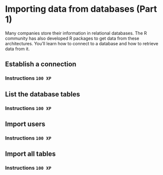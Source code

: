# Importing data from databases (Part 1)

Many companies store their information in relational databases. The R
community has also developed R packages to get data from these 
architectures. You'll learn how to connect to a database and how to 
retrieve data from it.

## Establish a connection

### Instructions `100 XP` {.unnumbered}


## List the database tables

### Instructions `100 XP` {.unnumbered}

## Import users

### Instructions `100 XP` {.unnumbered}

## Import all tables

### Instructions `100 XP` {.unnumbered}